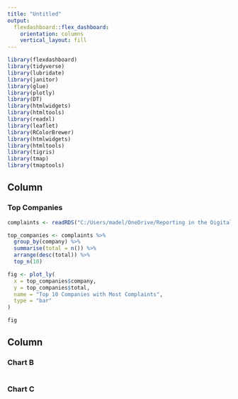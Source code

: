 ```yaml
---
title: "Untitled"
output: 
  flexdashboard::flex_dashboard:
    orientation: columns
    vertical_layout: fill
---
```


```r
library(flexdashboard)
library(tidyverse)
library(lubridate)
library(janitor)
library(glue)
library(plotly)
library(DT)
library(htmlwidgets)
library(htmltools)
library(readxl)
library(leaflet)
library(RColorBrewer)
library(htmlwidgets)
library(htmltools)
library(tigris)
library(tmap)
library(tmaptools)
```

Column {data-width=650}
-----------------------------------------------------------------------

### Top Companies

```r
complaints <- readRDS("C:/Users/madel/OneDrive/Reporting in the Digital Age/github_repositories/CFPBcomplaints/complaints.rds")

top_companies <- complaints %>%
  group_by(company) %>%
  summarise(total = n()) %>%
  arrange(desc(total)) %>%
  top_n(10)

fig <- plot_ly(
  x = top_companies$company,
  y = top_companies$total,
  name = "Top 10 Companies with Most Complaints",
  type = "bar"
)

fig
```

Column {data-width=350}
-----------------------------------------------------------------------

### Chart B

```r

```

### Chart C

```r

```

